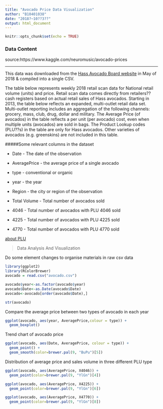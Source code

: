 ```yaml
---
title: "Avocado Price Data Visualization"
author: "B10401038"
date: "2018?~10??3??"
output: html_document
---
```


```r
knitr::opts_chunk$set(echo = TRUE)
```

### Data Content
source:https://www.kaggle.com/neuromusic/avocado-prices

*** 

This data was downloaded from the [Hass Avocado Board website](http://www.hassavocadoboard.com) in May of 2018 & compiled into a single CSV. 

The table below represents weekly 2018 retail scan data for National retail volume (units) and price. Retail scan data comes directly from retailers?? cash registers based on actual retail sales of Hass avocados. Starting in 2013, the table below reflects an expanded, multi-outlet retail data set. Multi-outlet reporting includes an aggregation of the following channels: grocery, mass, club, drug, dollar and military. The Average Price (of avocados) in the table reflects a per unit (per avocado) cost, even when multiple units (avocados) are sold in bags. The Product Lookup codes (PLU??s) in the table are only for Hass avocados. Other varieties of avocados (e.g. greenskins) are not included in this table.


#####Some relevant columns in the dataset

* Date - The date of the observation

* AveragePrice - the average price of a single avocado

* type - conventional or organic

* year - the year

* Region - the city or region of the observation

* Total Volume - Total number of avocados sold

* 4046 - Total number of avocados with PLU 4046 sold

* 4225 - Total number of avocados with PLU 4225 sold

* 4770 - Total number of avocados with PLU 4770 sold

[about PLU](http://indexfresh.com/retail-foodservice/brands/packaging/plus/)

>Data Analysis And Visualization

Do some element changes to organise materials in raw csv data

```r
library(ggplot2)
library(RColorBrewer)
avocado = read.csv("avocado.csv")

avocado$year<-as.factor(avocado$year)
avocado$Date<-as.Date(avocado$Date)
avocado<-avocado[order(avocado$Date),]

str(avocado)
```


Compare the average price between two types of avocado in each year

```r
ggplot(avocado, aes(year, AveragePrice,colour = type)) +
  geom_boxplot()
```


Trend chart of avocado price

```r
ggplot(avocado, aes(Date, AveragePrice, colour = type)) +
  geom_point() +
  geom_smooth(color=brewer.pal(9, "BuPu")[5])

```


Distribution of average price and sales volume in three different PLU type

```r
ggplot(avocado, aes(AveragePrice, X4046)) +
  geom_point(color=brewer.pal(9, "YlGn")[4])

ggplot(avocado, aes(AveragePrice, X4225)) +
  geom_point(color=brewer.pal(9, "YlGn")[6])

ggplot(avocado, aes(AveragePrice, X4770)) +
  geom_point(color=brewer.pal(9, "YlGn")[8])
```
